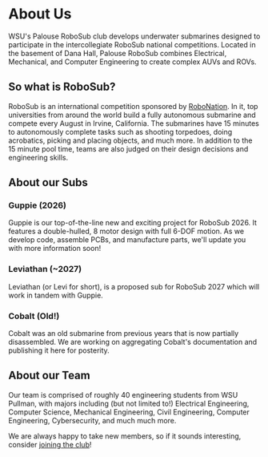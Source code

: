 # About Us

WSU's Palouse RoboSub club develops underwater submarines designed to participate in the intercollegiate RoboSub national competitions. Located in the basement of Dana Hall, Palouse RoboSub combines Electrical, Mechanical, and Computer Engineering to create complex AUVs and ROVs.


## So what is RoboSub?

RoboSub is an international competition sponsored by [RoboNation](https://robonation.org/). In it, top universities from around the world build a fully autonomous submarine and compete every August in Irvine, California. The submarines have 15 minutes to autonomously complete tasks such as shooting torpedoes, doing acrobatics, picking and placing objects, and much more. In addition to the 15 minute pool time, teams are also judged on their design decisions and engineering skills.

## About our Subs

### Guppie (2026)
Guppie is our top-of-the-line new and exciting project for RoboSub 2026. It features a double-hulled, 8 motor design with full 6-DOF motion. As we develop code, assemble PCBs, and manufacture parts, we'll update you with more information soon!

### Leviathan (~2027)
Leviathan (or Levi for short), is a proposed sub for RoboSub 2027 which will work in tandem with Guppie.

### Cobalt (Old!)
Cobalt was an old submarine from previous years that is now partially disassembled. We are working on aggregating Cobalt's documentation and publishing it here for posterity.

## About our Team

Our team is comprised of roughly 40 engineering students from WSU Pullman, with majors including (but not limited to!) Electrical Engineering, Computer Science, Mechanical Engineering, Civil Engineering, Computer Engineering, Cybersecurity, and much much more.

We are always happy to take new members, so if it sounds interesting, consider [joining the club](/join)!
